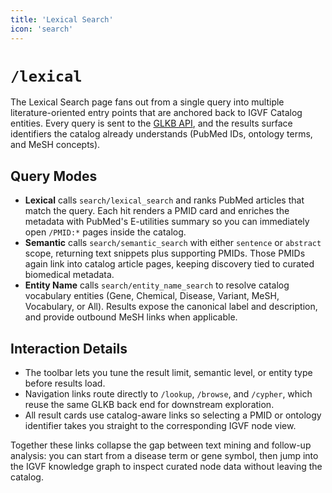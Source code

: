 ```yaml
---
title: 'Lexical Search'
icon: 'search'
---
```


# `/lexical`

The Lexical Search page fans out from a single query into multiple literature-oriented entry points that are anchored back to IGVF Catalog entities. Every query is sent to the [GLKB API](https://glkb.dcmb.med.umich.edu/api), and the results surface identifiers the catalog already understands (PubMed IDs, ontology terms, and MeSH concepts).

## Query Modes
- **Lexical** calls `search/lexical_search` and ranks PubMed articles that match the query. Each hit renders a PMID card and enriches the metadata with PubMed's E-utilities summary so you can immediately open `/PMID:*` pages inside the catalog.
- **Semantic** calls `search/semantic_search` with either `sentence` or `abstract` scope, returning text snippets plus supporting PMIDs. Those PMIDs again link into catalog article pages, keeping discovery tied to curated biomedical metadata.
- **Entity Name** calls `search/entity_name_search` to resolve catalog vocabulary entities (Gene, Chemical, Disease, Variant, MeSH, Vocabulary, or All). Results expose the canonical label and description, and provide outbound MeSH links when applicable.

## Interaction Details
- The toolbar lets you tune the result limit, semantic level, or entity type before results load.
- Navigation links route directly to `/lookup`, `/browse`, and `/cypher`, which reuse the same GLKB back end for downstream exploration.
- All result cards use catalog-aware links so selecting a PMID or ontology identifier takes you straight to the corresponding IGVF node view.

Together these links collapse the gap between text mining and follow-up analysis: you can start from a disease term or gene symbol, then jump into the IGVF knowledge graph to inspect curated node data without leaving the catalog.
